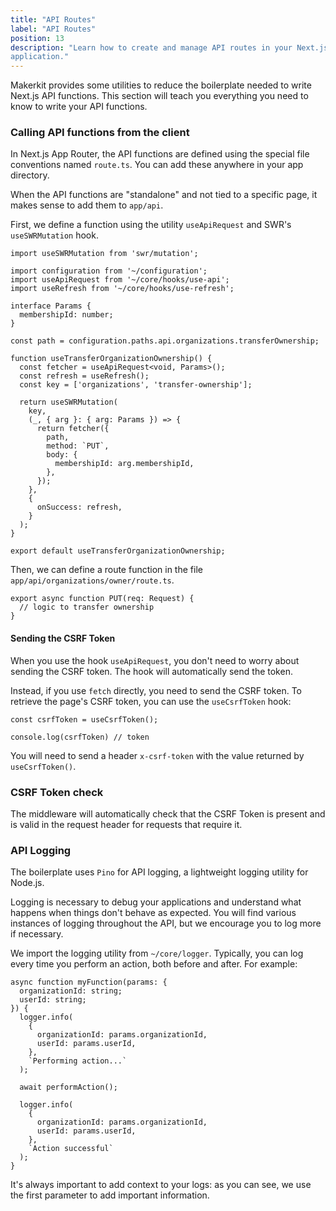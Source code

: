 ```yaml
---
title: "API Routes"
label: "API Routes"
position: 13
description: "Learn how to create and manage API routes in your Next.js
application."
---
```


Makerkit provides some utilities to reduce the boilerplate needed to write Next.js API functions.
This section will teach you everything you need to know to write your API functions.

### Calling API functions from the client

In Next.js App Router, the API functions are defined using the special file conventions named `route.ts`. You can add these anywhere in your app directory.

When the API functions are "standalone" and not tied to a specific page, it makes sense to add them to `app/api`.

First, we define a function using the utility `useApiRequest` and SWR's `useSWRMutation` hook.

```tsx
import useSWRMutation from 'swr/mutation';

import configuration from '~/configuration';
import useApiRequest from '~/core/hooks/use-api';
import useRefresh from '~/core/hooks/use-refresh';

interface Params {
  membershipId: number;
}

const path = configuration.paths.api.organizations.transferOwnership;

function useTransferOrganizationOwnership() {
  const fetcher = useApiRequest<void, Params>();
  const refresh = useRefresh();
  const key = ['organizations', 'transfer-ownership'];

  return useSWRMutation(
    key,
    (_, { arg }: { arg: Params }) => {
      return fetcher({
        path,
        method: `PUT`,
        body: {
          membershipId: arg.membershipId,
        },
      });
    },
    {
      onSuccess: refresh,
    }
  );
}

export default useTransferOrganizationOwnership;
```

Then, we can define a route function in the file `app/api/organizations/owner/route.ts`.

```tsx
export async function PUT(req: Request) {
  // logic to transfer ownership
}
```

#### Sending the CSRF Token

When you use the hook `useApiRequest`, you don't need to worry about sending the CSRF token. The hook will automatically send the token.

Instead, if you use `fetch` directly, you need to send the CSRF token.
To retrieve the page's CSRF token, you can use the `useCsrfToken` hook:

```tsx
const csrfToken = useCsrfToken();

console.log(csrfToken) // token
```

You will need to send a header `x-csrf-token` with the value returned by `useCsrfToken()`.

### CSRF Token check

The middleware will automatically check that the CSRF Token is present and is valid in the request header for requests that require it.

### API Logging

The boilerplate uses `Pino` for API logging, a lightweight logging utility for Node.js.

Logging is necessary to debug your applications and understand what happens when things don't behave as expected. You will find various instances of logging throughout the API, but we encourage you to log more if necessary.

We import the logging utility from `~/core/logger`. Typically, you can log every time you perform an action, both before and after. For example:

```tsx
async function myFunction(params: {
  organizationId: string;
  userId: string;
}) {
  logger.info(
    {
      organizationId: params.organizationId,
      userId: params.userId,
    },
    `Performing action...`
  );

  await performAction();

  logger.info(
    {
      organizationId: params.organizationId,
      userId: params.userId,
    },
    `Action successful`
  );
}
```

It's always important to add context to your logs: as you can see, we use the first parameter to add important information.